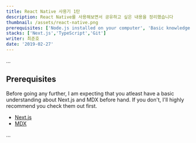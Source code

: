 ```yaml
---
title: React Native 사용기 1탄
description: React Native를 사용해보면서 공유하고 싶은 내용을 정리했습니다
thumbnail: /assets/react-native.png
prerequisites: ['Node.js installed on your computer', 'Basic knowledge working with Next.js and TypeScript']
stacks: ['Next.js','TypeScript','Git']
writer: 최준호
date: '2019-02-27'
---
```



<Prerequisites/>
<Stacks/>


...

## Prerequisites

Before going any further, I am expecting that you atleast have a basic understanding about Next.js and MDX before hand.
If you don't, I'll highly recommend you check them out first.

- [Next.js](https://nextjs.org)
- [MDX](https://mdxjs.com)

...
